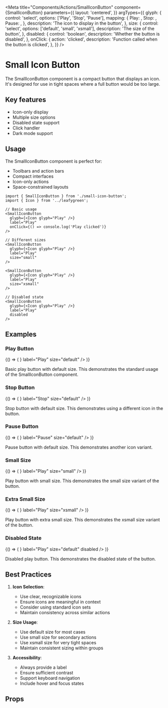 
<Meta
  title="Components/Actions/SmallIconButton"
  component={SmallIconButton}
  parameters={{
    layout: 'centered',
  }}
  argTypes={{
    glyph: {
      control: 'select',
      options: ['Play', 'Stop', 'Pause'],
      mapping: {
        Play: <Icon glyph="Play" />,
        Stop: <Icon glyph="Stop" />,
        Pause: <Icon glyph="Pause" />,
      },
      description: 'The icon to display in the button',
    },
    size: {
      control: 'select',
      options: ['default', 'small', 'xsmall'],
      description: 'The size of the button',
    },
    disabled: {
      control: 'boolean',
      description: 'Whether the button is disabled',
    },
    onClick: {
      action: 'clicked',
      description: 'Function called when the button is clicked',
    },
  }}
/>

# Small Icon Button

The SmallIconButton component is a compact button that displays an icon.
It's designed for use in tight spaces where a full button would be too large.

## Key features

- Icon-only display
- Multiple size options
- Disabled state support
- Click handler
- Dark mode support

## Usage

The SmallIconButton component is perfect for:

- Toolbars and action bars
- Compact interfaces
- Icon-only actions
- Space-constrained layouts

```tsx
import { SmallIconButton } from './small-icon-button';
import { Icon } from '../leafygreen';

// Basic usage
<SmallIconButton
  glyph={<Icon glyph="Play" />}
  label="Play"
  onClick={() => console.log('Play clicked')}
/>

// Different sizes
<SmallIconButton
  glyph={<Icon glyph="Play" />}
  label="Play"
  size="small"
/>

<SmallIconButton
  glyph={<Icon glyph="Play" />}
  label="Play"
  size="xsmall"
/>

// Disabled state
<SmallIconButton
  glyph={<Icon glyph="Play" />}
  label="Play"
  disabled
/>
```

## Examples

### Play Button

<Story name="Play">
  {() => (
    <SmallIconButton
      glyph={<Icon glyph="Play" />}
      label="Play"
      size="default"
    />
  )}
</Story>

Basic play button with default size.
This demonstrates the standard usage of the SmallIconButton component.

### Stop Button

<Story name="Stop">
  {() => (
    <SmallIconButton
      glyph={<Icon glyph="Stop" />}
      label="Stop"
      size="default"
    />
  )}
</Story>

Stop button with default size.
This demonstrates using a different icon in the button.

### Pause Button

<Story name="Pause">
  {() => (
    <SmallIconButton
      glyph={<Icon glyph="Pause" />}
      label="Pause"
      size="default"
    />
  )}
</Story>

Pause button with default size.
This demonstrates another icon variant.

### Small Size

<Story name="Small">
  {() => (
    <SmallIconButton glyph={<Icon glyph="Play" />} label="Play" size="small" />
  )}
</Story>

Play button with small size.
This demonstrates the small size variant of the button.

### Extra Small Size

<Story name="XSmall">
  {() => (
    <SmallIconButton glyph={<Icon glyph="Play" />} label="Play" size="xsmall" />
  )}
</Story>

Play button with extra small size.
This demonstrates the xsmall size variant of the button.

### Disabled State

<Story name="Disabled">
  {() => (
    <SmallIconButton
      glyph={<Icon glyph="Play" />}
      label="Play"
      size="default"
      disabled
    />
  )}
</Story>

Disabled play button.
This demonstrates the disabled state of the button.

## Best Practices

1. **Icon Selection**:

   - Use clear, recognizable icons
   - Ensure icons are meaningful in context
   - Consider using standard icon sets
   - Maintain consistency across similar actions

2. **Size Usage**:

   - Use default size for most cases
   - Use small size for secondary actions
   - Use xsmall size for very tight spaces
   - Maintain consistent sizing within groups

3. **Accessibility**:
   - Always provide a label
   - Ensure sufficient contrast
   - Support keyboard navigation
   - Include hover and focus states

## Props

<Controls />

